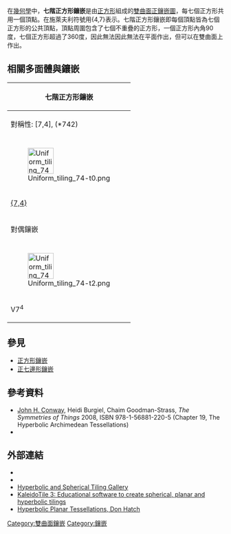 {{Polyhedronbox
| name =  七階正方形鑲嵌
| imagename =  H2_tiling_247-4.png
| rotating =  H2_tiling_247-4.png
| rinfo = 龐加萊圓盤模型
| Type =  [[雙曲正鑲嵌|雙曲正鑲嵌]]
| Coxeter_diagram =  {{CDD|node|7|node|4|node_1}}
| Vertice_type = 4<sup>7</sup>
| Schläfli =  {4,7}
| Wythoff = 7 | 4 2
| Rotation_group = [7,4]<sup>+</sup>, (742)
| Symmetry_group = [7,4], (*742)
| dual =  [[四階七邊形鑲嵌|四階七邊形鑲嵌]]
| Properties = 
| 3d_image = 
| 3d_image_info = 
| vfigimage = 
| dual_image =  H2_tiling_247-1.png
}}
在[[幾何學|幾何學]]中，'''七階正方形鑲嵌'''是由[[正方形|正方形]]組成的[[雙曲面|雙曲面]][[正鑲嵌圖|正鑲嵌圖]]，每七個正方形共用一個頂點。在施萊夫利符號用{4,7}表示。七階正方形鑲嵌即每個頂點皆為七個正方形的公共頂點，頂點周圍包含了七個不重疊的正方形，一個正方形內角90度，七個正方形超過了360度，因此無法因此無法在平面作出，但可以在雙曲面上作出。

== 相關多面體與鑲嵌 ==
{{正方形鑲嵌}}
{| class="wikitable"
!colspan=12|七階正方形鑲嵌
|-
!colspan=7|對稱性: [7,4], (*742)
![7,4]<sup>+</sup>, (742)
![7<sup>+</sup>,4], (7*2)
![7,4,1<sup>+</sup>], (*772)
|-
!{{CDD|node_1|7|node|4|node}}
!{{CDD|node_1|7|node_1|4|node}}
!{{CDD|node|7|node_1|4|node}}
!{{CDD|node|7|node_1|4|node_1}}
!{{CDD|node|7|node|4|node_1}}
!{{CDD|node_1|7|node|4|node_1}}
!{{CDD|node_1|7|node_1|4|node_1}}
!{{CDD|node_h|7|node_h|4|node_h}}
!{{CDD|node_h|7|node_h|4|node}}
!{{CDD|node|7|node|4|node_h}}
|- style="text-align:center;"
|[[File:Uniform_tiling_74-t0.png|60px]]
|[[File:Uniform_tiling_74-t01.png|60px]]
|[[File:Uniform_tiling_74-t1.png|60px]]
|[[File:Uniform_tiling_74-t12.png|60px]]
|[[File:Uniform_tiling_74-t2.png|60px]]
|[[File:Uniform_tiling_74-t02.png|60px]]
|[[File:Uniform_tiling_74-t012.png|60px]]
|[[File:Uniform_tiling_74-snub.png|60px]]
|[[File:Uniform_tiling_74-h01.png|60px]]
|[[File:Uniform_tiling_77-t0.png|60px]]
|- style="text-align:center;"
![[四階七邊形鑲嵌|{7,4}]]
![[截角四階七邊形鑲嵌|t{7,4}]]
![[截半四階七邊形鑲嵌|r{7,4}]]
![[截角七階正方形鑲嵌|2t{7,4}=t{4,7}]]
![[七階正方形鑲嵌|2r{7,4}={4,7}]]
!rr{7,4}
!tr{7,4}
!sr{7,4}
!s{7,4}
![[七階七邊形鑲嵌|h{4,7}]]
|-
!colspan=11|對偶鑲嵌
|-
!{{CDD|node_f1|7|node|4|node}}
!{{CDD|node_f1|7|node_f1|4|node}}
!{{CDD|node|7|node_f1|4|node}}
!{{CDD|node|7|node_f1|4|node_f1}}
!{{CDD|node|7|node|4|node_f1}}
!{{CDD|node_f1|7|node|4|node_f1}}
!{{CDD|node_f1|7|node_f1|4|node_f1}}
!{{CDD|node_fh|7|node_fh|4|node_fh}}
!{{CDD|node_fh|7|node_fh|4|node}}
!{{CDD|node|7|node|4|node_fh}}
|- style="text-align:center;"
|[[File:Uniform_tiling_74-t2.png|60px]]
|[[File:Hyperbolic_domains_772.png|60px]]
|[[File:Ord74_qreg_rhombic_til.png|60px]]
|[[File:Order4_heptakis_heptagonal_til.png|60px]]
|[[File:Uniform_tiling_74-t0.png|60px]]
|[[File:Deltoidal_tetraheptagonal_til.png|60px]]
|[[File:Hyperbolic_domains_742.png|60px]]
|
|
|[[File:Uniform_tiling_77-t2.png|60px]]
|- style="text-align:center;"
|V7<sup>4</sup>
|V4.14.14
|V4.7.4.7
|V7.8.8
|V4<sup>7</sup>
|V4.4.7.4
|V4.8.14
|V3.3.4.3.7
|V3.3.7.3.7
|V7<sup>7</sup>
|}


==參見==
{{Commonscat|Order-7 square tiling}}
*[[正方形鑲嵌|正方形鑲嵌]]
*[[正七邊形鑲嵌|正七邊形鑲嵌]]
==參考資料==
* [[John_Horton_Conway|John H. Conway]], Heidi Burgiel, Chaim Goodman-Strass, ''The Symmetries of Things'' 2008, ISBN 978-1-56881-220-5 (Chapter 19, The Hyperbolic Archimedean Tessellations)
* {{Cite book|title=The Beauty of Geometry: Twelve Essays|url=https://archive.org/details/beautyofgeometry0000coxe|year=1999|publisher=Dover Publications|lccn=99035678|isbn=0-486-40919-8|chapter=Chapter 10: Regular honeycombs in hyperbolic space}}
== 外部連結 ==
*{{MathWorld | urlname= HyperbolicTiling | title = Hyperbolic tiling}}
*{{MathWorld | urlname=PoincareHyperbolicDisk | title = Poincaré hyperbolic disk }}
* [http://bork.hampshire.edu/~bernie/hyper/ Hyperbolic and Spherical Tiling Gallery]{{Wayback|url=http://bork.hampshire.edu/~bernie/hyper/ |date=20130324095520 }}
* [http://geometrygames.org/KaleidoTile/index.html KaleidoTile 3: Educational software to create spherical, planar and hyperbolic tilings] {{Wayback|url=http://geometrygames.org/KaleidoTile/index.html |date=20210621190218 }}
* [http://www.plunk.org/~hatch/HyperbolicTesselations Hyperbolic Planar Tessellations, Don Hatch]{{Wayback|url=http://www.plunk.org/~hatch/HyperbolicTesselations |date=20170421011529 }}

{{正多邊形鑲嵌}}

[[Category:雙曲面鑲嵌|Category:雙曲面鑲嵌]]
[[Category:鑲嵌|Category:鑲嵌]]